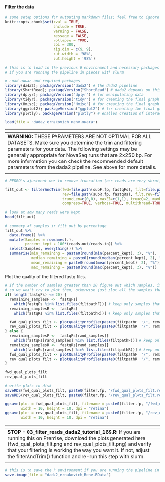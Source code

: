 #### Filter the data

```r
# some setup options for outputing markdown files; feel free to ignore these
knitr::opts_chunk$set(eval = TRUE, 
                      include = TRUE, 
                      warning = FALSE, 
                      message = FALSE,
                      collapse = TRUE,
                      dpi = 300,
                      fig.dim = c(9, 9),
                      out.width = '98%',
                      out.height = '98%')
```



```r
# this is to load in the previous R environment and necessary packages
# if you are running the pipeline in pieces with slurm

# Load DADA2 and required packages
library(dada2); packageVersion("dada2") # the dada2 pipeline
library(ShortRead); packageVersion("ShortRead") # dada2 depends on this
library(dplyr); packageVersion("dplyr") # for manipulating data
library(tidyr); packageVersion("tidyr") # for creating the final graph at the end of the pipeline
library(Hmisc); packageVersion("Hmisc") # for creating the final graph at the end of the pipeline
library(ggplot2); packageVersion("ggplot2") # for creating the final graph at the end of the pipeline
library(plotly); packageVersion("plotly") # enables creation of interactive graphs, especially helpful for quality plots

load(file = "dada2_ernakovich_Renv.RData")
```


| <span> |
| :--- |
| **WARNING:** THESE PARAMETERS ARE NOT OPTIMAL FOR ALL DATASETS. Make sure you determine the trim and filtering parameters for your data. The following settings may be generally appropriate for NovaSeq runs that are 2x250 bp. For more information you can check the recommended default parameters from the dada2 pipeline. See above for more details. |
| <span> |


```r
# PEDRO's ajustment was to remove truncation (our reads are very shrot) and reduce max ee to 1 (we have good quality)

filt_out <- filterAndTrim(fwd=file.path(subF.fp, fastqFs), filt=file.path(filtpathF, fastqFs),
                          rev=file.path(subR.fp, fastqRs), filt.rev=file.path(filtpathR, fastqRs),
                          truncLen=c(0,0), maxEE=c(1,1), truncQ=2, maxN=0, rm.phix=TRUE, 		#Kris chaned: truncLen = c(250,220) to c(0,0) maxEE=c(2,2) to c(2,2
                          compress=TRUE, verbose=TRUE, multithread=TRUE)

# look at how many reads were kept
head(filt_out)

# summary of samples in filt_out by percentage
filt_out %>% 
  data.frame() %>% 
  mutate(Samples = rownames(.),
         percent_kept = 100*(reads.out/reads.in)) %>%
  select(Samples, everything()) %>%
  summarise(min_remaining = paste0(round(min(percent_kept), 2), "%"), 
            median_remaining = paste0(round(median(percent_kept), 2), "%"),
            mean_remaining = paste0(round(mean(percent_kept), 2), "%"), 
            max_remaining = paste0(round(max(percent_kept), 2), "%"))
```

Plot the quality of the filtered fastq files.

```r
# If the number of samples greater than 20 figure out which samples, if any, have been filtered out
# so we won't try to plot them, otherwise just plot all the samples that remain
if( length(fastqFs) <= 20) {
  remaining_samplesF <-  fastqFs[
    which(fastqFs %in% list.files(filtpathF))] # keep only samples that haven't been filtered out
  remaining_samplesR <-  fastqRs[
    which(fastqRs %in% list.files(filtpathR))] # keep only samples that haven't been filtered out

  fwd_qual_plots_filt <- plotQualityProfile(paste0(filtpathF, "/", remaining_samplesF))
  rev_qual_plots_filt <- plotQualityProfile(paste0(filtpathR, "/", remaining_samplesR))
} else {
  remaining_samplesF <-  fastqFs[rand_samples][
    which(fastqFs[rand_samples] %in% list.files(filtpathF))] # keep only samples that haven't been filtered out
  remaining_samplesR <-  fastqRs[rand_samples][
    which(fastqRs[rand_samples] %in% list.files(filtpathR))] # keep only samples that haven't been filtered out
  fwd_qual_plots_filt <- plotQualityProfile(paste0(filtpathF, "/", remaining_samplesF))
  rev_qual_plots_filt <- plotQualityProfile(paste0(filtpathR, "/", remaining_samplesR))
}

fwd_qual_plots_filt
rev_qual_plots_filt

# write plots to disk
saveRDS(fwd_qual_plots_filt, paste0(filter.fp, "/fwd_qual_plots_filt.rds"))
saveRDS(rev_qual_plots_filt, paste0(filter.fp, "/rev_qual_plots_filt.rds"))

ggsave(plot = fwd_qual_plots_filt, filename = paste0(filter.fp, "/fwd_qual_plots_filt.png"), 
       width = 10, height = 10, dpi = "retina")
ggsave(plot = rev_qual_plots_filt, filename = paste0(filter.fp, "/rev_qual_plots_filt.png"), 
       width = 10, height = 10, dpi = "retina")
```

| <span> |
| :--- |
| **STOP - 03_filter_reads_dada2_tutorial_16S.R:** If you are running this on Premise, download the plots generated here (fwd_qual_plots_filt.png and rev_qual_plots_filt.png) and verify that your filtering is working the way you want it. If not, adjust the filterAndTrim() function and re-run this step with slurm. |
| <span> |

```r
# this is to save the R environment if you are running the pipeline in pieces with slurm
save.image(file = "dada2_ernakovich_Renv.RData")
```

